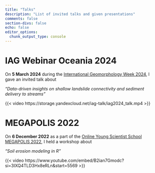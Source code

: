 ```yaml
---
title: "Talks"
description: "List of invited talks and given presentations"
comments: false
section-divs: false
echo: false
editor_options: 
  chunk_output_type: console
---
```


# IAG Webinar Oceania 2024
On **5 March 2024** during the [International Geomorphology Week 2024](http://www.geomorph.org/international-geomorphology-week-2024/), I gave an invited talk about

*"Data-driven insights on shallow landslide connectivity and sediment delivery to streams"*

{{< video https://storage.yandexcloud.net/iag-talk/iag2024_talk.mp4 >}}

# MEGAPOLIS 2022
On **6 December 2022** as a part of the [Online Young Scientist School MEGAPOLIS 2022](https://megapolis2022.netlify.app/), I held a workshop about

*"Soil erosion modeling in R"*

{{< video https://www.youtube.com/embed/B2ian7Gmodc?si=3IXQ4TLD3Hx8eRLn&amp;start=5569 >}}
